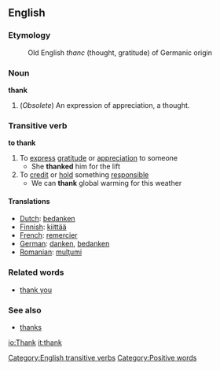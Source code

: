 ==English==
===Etymology===
:Old English ''thanc'' (thought, gratitude) of Germanic origin

===Noun===
'''thank'''
# (''Obsolete'') An expression of appreciation, a thought.

===Transitive verb===
'''to thank'''
# To [[express]] [[gratitude]] or [[appreciation]] to someone
#* She '''thanked''' him for the lift
# To [[credit]] or [[hold]] something [[responsible]]
#* We can '''thank''' global warming for this weather

====Translations====
*[[Dutch]]: [[bedanken]]
*[[Finnish]]: [[kiittää]]
*[[French]]: [[remercier]]
*[[German]]: [[danken]], [[bedanken]]
*[[Romanian]]: [[mulţumi]]

===Related words===
*[[thank you]]
===See also===
*[[thanks]]
[[Category:English transitive verbs]]
[[Category:Positive words]]

[[io:Thank]]
[[it:thank]]